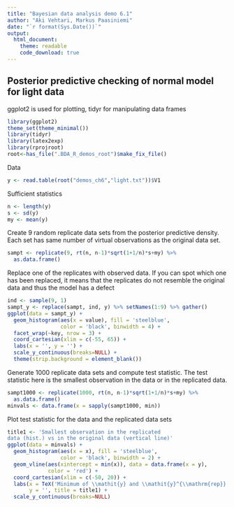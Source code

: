 ```yaml
---
title: "Bayesian data analysis demo 6.1"
author: "Aki Vehtari, Markus Paasiniemi"
date: "`r format(Sys.Date())`"
output:
  html_document:
    theme: readable
    code_download: true
---
```

## Posterior predictive checking of normal model for light data

ggplot2 is used for plotting, tidyr for manipulating data frames

```r
library(ggplot2)
theme_set(theme_minimal())
library(tidyr)
library(latex2exp)
library(rprojroot)
root<-has_file(".BDA_R_demos_root")$make_fix_file()
```

Data

```r
y <- read.table(root("demos_ch6","light.txt"))$V1
```

Sufficient statistics

```r
n <- length(y)
s <- sd(y)
my <- mean(y)
```

Create 9 random replicate data sets from the posterior
predictive density.
Each set has same number of virtual observations as the
original data set.

```r
sampt <- replicate(9, rt(n, n-1)*sqrt(1+1/n)*s+my) %>%
  as.data.frame()
```

Replace one of the replicates with observed data.
If you can spot which one has been replaced, it means
that the replicates do not resemble the original data
and thus the model has a defect

```r
ind <- sample(9, 1)
sampt_y <- replace(sampt, ind, y) %>% setNames(1:9) %>% gather()
ggplot(data = sampt_y) +
  geom_histogram(aes(x = value), fill = 'steelblue',
                 color = 'black', binwidth = 4) +
  facet_wrap(~key, nrow = 3) +
  coord_cartesian(xlim = c(-55, 65)) +
  labs(x = '', y = '') +
  scale_y_continuous(breaks=NULL) +
  theme(strip.background = element_blank())
```

Generate 1000 replicate data sets and compute test statistic. The
test statistic here is the smallest observation in the data or in
the replicated data.

```r
sampt1000 <- replicate(1000, rt(n, n-1)*sqrt(1+1/n)*s+my) %>%
  as.data.frame()
minvals <- data.frame(x = sapply(sampt1000, min))
```

Plot test statistic for the data and the replicated data sets

```r
title1 <- 'Smallest observation in the replicated
data (hist.) vs in the original data (vertical line)'
ggplot(data = minvals) +
  geom_histogram(aes(x = x), fill = 'steelblue',
                 color = 'black', binwidth = 2) +
  geom_vline(aes(xintercept = min(x)), data = data.frame(x = y),
             color = 'red') +
  coord_cartesian(xlim = c(-50, 20)) +
  labs(x = TeX('Minimum of \\mathit{y} and \\mathit{y}^{\\mathrm{rep}}'),
       y = '', title = title1) +
  scale_y_continuous(breaks=NULL)
```

